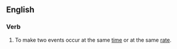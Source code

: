 ==English==

===Verb===
{{en-verb|syncronizes|syncronizing|syncronized}}

# {{context|computing|or|proscribed}} {{alternative spelling of|synchronize}}  To make two events occur at the same [[time]] or at the same [[rate]].